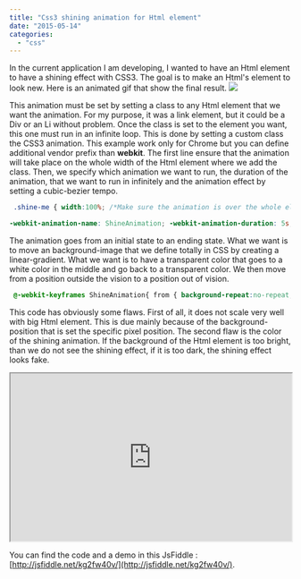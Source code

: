 ```yaml
---
title: "Css3 shining animation for Html element"
date: "2015-05-14"
categories: 
  - "css"
---
```


In the current application I am developing, I wanted to have an Html element to have a shining effect with CSS3. The goal is to make an Html's element to look new. Here is an animated gif that show the final result. ![](images/AnimationDiv.gif)

This animation must be set by setting a class to any Html element that we want the animation. For my purpose, it was a link element, but it could be a Div or an Li without problem. Once the class is set to the element you want, this one must run in an infinite loop. This is done by setting a custom class the CSS3 animation. This example work only for Chrome but you can define additional vendor prefix than **webkit**. The first line ensure that the animation will take place on the whole width of the Html element where we add the class. Then, we specify which animation we want to run, the duration of the animation, that we want to run in infinitely and the animation effect by setting a cubic-bezier tempo. 
```css
 .shine-me { width:100%; /*Make sure the animation is over the whole element*/

-webkit-animation-name: ShineAnimation; -webkit-animation-duration: 5s; -webkit-animation-iteration-count: infinite; -webkit-animation-timing-function: cubic-bezier(.12,.89,.98,.47); } 
```


The animation goes from an initial state to an ending state. What we want is to move an background-image that we define totally in CSS by creating a linear-gradient. What we want is to have a transparent color that goes to a white color in the middle and go back to a transparent color. We then move from a position outside the vision to a position out of vision. 
```css
 @-webkit-keyframes ShineAnimation{ from { background-repeat:no-repeat; background-image:-webkit-linear-gradient( top left, rgba(255, 255, 255, 0.0) 0%, rgba(255, 255, 255, 0.0) 45%, rgba(255, 255, 255, 0.5) 48%, rgba(255, 255, 255, 0.8) 50%, rgba(255, 255, 255, 0.5) 52%, rgba(255, 255, 255, 0.0) 57%, rgba(255, 255, 255, 0.0) 100% ); background-position:-250px -250px; background-size: 600px 600px } to { background-repeat:no-repeat; background-position:250px 250px; } } 
```
 This code has obviously some flaws. First of all, it does not scale very well with big Html element. This is due mainly because of the background-position that is set the specific pixel position. The second flaw is the color of the shining animation. If the background of the Html element is too bright, than we do not see the shining effect, if it is too dark, the shining effect looks fake.

<iframe style="width: 100%; height: 300px" src="http://jsfiddle.net/kg2fw40v/embedded/result,html,css"></iframe>

 You can find the code and a demo in this JsFiddle : [http://jsfiddle.net/kg2fw40v/](http://jsfiddle.net/kg2fw40v/).

